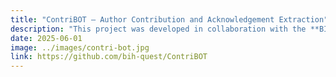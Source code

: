 ```yaml
---
title: "ContriBOT — Author Contribution and Acknowledgement Extraction"
description: "This project was developed in collaboration with the **BIH QUEST Center for Responsible Research** as part of my work on text mining and scientific metadata extraction."
date: 2025-06-01
image: ../images/contri-bot.jpg
link: https://github.com/bih-quest/ContriBOT
---
```

